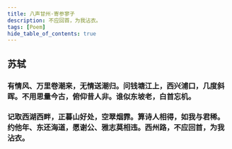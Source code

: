 ```yaml
---
title: 八声甘州·寄参寥子
description: 不应回首，为我沾衣。
tags: [Poem]
hide_table_of_contents: true
---
```



## 苏轼

### 有情风、万里卷潮来，无情送潮归。问钱塘江上，西兴浦口，几度斜晖。不用思量今古，俯仰昔人非。谁似东坡老，白首忘机。

### 记取西湖西畔，正暮山好处，空翠烟霏。算诗人相得，如我与君稀。约他年、东还海道，愿谢公、雅志莫相违。西州路，不应回首，为我沾衣。
